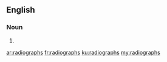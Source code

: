 ==English==

===Noun===
{{head|en|plural}}

# {{plural of|radiograph|lang=en|nocat=1}}

[[ar:radiographs]]
[[fr:radiographs]]
[[ku:radiographs]]
[[my:radiographs]]